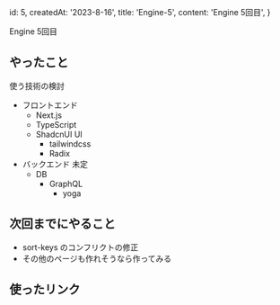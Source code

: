  id: 5,
  createdAt: '2023-8-16',
  title: 'Engine-5',
  content: 'Engine 5回目',
}

Engine 5回目

## やったこと

使う技術の検討

* フロントエンド
  * Next.js
  * TypeScript
  * ShadcnUI
    UI
    * tailwindcss
    * Radix
* バックエンド
  未定
  * DB
    * GraphQL
      * yoga

## 次回までにやること

* sort-keys のコンフリクトの修正
* その他のページも作れそうなら作ってみる

## 使ったリンク
